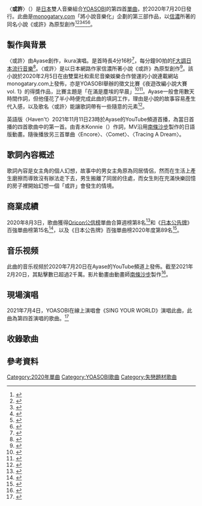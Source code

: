 {{noteTA
|G1=Music
}}
{{Infobox Song
| name       = 或許
| original_name = 「{{lang|ja|たぶん}}」
| type       = single
| artist     = [[YOASOBI|YOASOBI]]
| cover      = Tabuncoverart.png
| border     = Yes
| album      = [[THE_BOOK_(迷你專輯)|THE BOOK]]
| released   = {{start date|2020|7|20}}
| format     = [[數位音樂下載|數位下載]]
| recorded   = 
| genre      = [[J-POP|J-POP]]
| length     = {{duration|m=4|s=16}}
| label      = [[YOASOBI|YOASOBI]]
| writer     = [[Ayase|Ayase]]
| producer   = Ayase
| chronology = [[YOASOBI|YOASOBI]]
| prev_title = [[春紫菀_(YOASOBI歌曲)|春紫菀]]
| prev_year  = 2020
| next_title = [[群青_(YOASOBI歌曲)|群青]]
| next_year  = 2020
| misc = {{External music video|{{youtube|8iuLXODzL04|〈或許〉}}}}
}}
{{Infobox Song
| name       = Haven't
| original_name = 「{{lang|ja|たぶん}}」
| type       = single
| artist     = [[YOASOBI|YOASOBI]]
<!-- 注释: | cover      = Yoasobi-E-side.jpeg -->
| border     = Yes
| album      = [[E-SIDE|E-SIDE]]
| released   = {{start date|2021|11|11}}
| format     = [[數位音樂下載|數位下載]]
| recorded   = 
| genre      = [[J-POP|J-POP]]
| length     = 
| label      = [[YOASOBI|YOASOBI]]
| lyricist   = Konnie Aoki
| composer   = [[Ayase|Ayase]]
| producer   = Ayase
| chronology = [[YOASOBI|YOASOBI]]
| prev_title = [[群青_(歌曲)|Blue]]
| prev_year  = 2021
| next_title = [[安可_(YOASOBI歌曲)|Encore]]
| next_year  = 2021
| misc = {{External music video|{{youtube|pwHDdcVDi_I|〈Haven't〉}}}}
}}
〈'''或許'''〉（{{jpn|j=たぶん|rm=tabun|f=y}}）是[[日本|日本]]雙人音樂組合[[YOASOBI|YOASOBI]]的第四首[[單曲|單曲]]，於2020年7月20日發行。此曲是[[monogatary.com|monogatary.com]]「將小說音樂化」企劃的第三部作品，以[[信濃_(作家)|信濃]]所著的同名小說《或許》為原型創作<ref>{{Cite web|script-title=ja:YOASOBIの新曲「たぶん」“別れの朝”を描いたミドルテンポナンバー|url=https://www.fashion-press.net/news/62362|website=ファッションプレス|accessdate=2020-09-13|publisher=|archive-date=2020-09-15|archive-url=https://web.archive.org/web/20200915090131/https://www.fashion-press.net/news/62362|dead-url=no}}</ref><ref>{{Cite web|script-title=ja:YOASOBI、新曲「たぶん」配信スタート。楽曲の原作小説集が9/18に発売決定、新曲の原作募集も開始。7/22にTikTok LIVEも|url=https://skream.jp/news/2020/07/yoasobi_book.php|website=SkREAM|accessdate=2020-09-13|publisher=|archive-date=2020-09-28|archive-url=https://web.archive.org/web/20200928210039/https://skream.jp/news/2020/07/yoasobi_book.php|dead-url=no}}</ref><ref>{{Cite web|script-title=ja:YOASOBI、新曲「たぶん」を7/20配信リリース決定！本日ティザー映像も公開！7/18には初の冠番組として『オールナイトニッポン0(ZERO)』パーソナリティーを務めることも決定！番組内で新曲初OAも！|url=https://music.fanplus.co.jp/news/publicEntrySP.php?article_id=20200715559a3a89f|website=fanplusmusic|accessdate=2020-09-13|publisher=}}</ref><ref>{{Cite web|script-title=ja:YOASOBIの新曲「たぶん」配信リリース＆小説集が9月刊行|url=http://www.billboard-japan.com/d_news/detail/90248|website=Billboard JAPAN|accessdate=2020-09-13|publisher=|archive-date=2021-02-01|archive-url=https://web.archive.org/web/20210201204310/http://www.billboard-japan.com/d_news/detail/90248|dead-url=no}}</ref><ref>{{Cite web|script-title=ja:YOASOBI、新曲「たぶん」配信リリース＋初の冠番組として『ANN0』パーソナリティー担当|url=https://www.barks.jp/news/?id=1000185213|website=BARKS|accessdate=2020-09-13|publisher=|archive-date=2020-09-14|archive-url=https://web.archive.org/web/20200914183557/https://www.barks.jp/news/?id=1000185213|dead-url=no}}</ref><ref>{{Cite web|script-title=ja:YOASOBI、新曲「たぶん」MVプレミア公開|url=https://www.musicvoice.jp/news/202007200157231/|website=musicvoice|accessdate=2020-09-13|publisher=|archive-date=2020-11-28|archive-url=https://web.archive.org/web/20201128082631/https://www.musicvoice.jp/news/202007200157231/|dead-url=no}}</ref>。

== 製作與背景 ==
〈或許〉由Ayase創作，ikura演唱。是首時長4分16秒<ref name="youtube">{{Cite web|url=https://m.youtube.com/watch?v=8iuLXODzL04|script-title=ja:YOASOBI 第三章「たぶん / 或許」Official Music Video|access-date=2021-02-21}}</ref>，每分鐘90拍的[[F大調|F大調]][[日本流行音樂|日本流行音樂]]<ref>{{Cite web |url=https://musicstax.com/track/na/398dL22bDbKbAmiOnPaq7o |script-title=ja:Key and BPM of たぶん by YOASOBI |website=musicstax.com |language=en |accessdate=2021-02-21 |archive-date=2021-06-04 |archive-url=https://web.archive.org/web/20210604202427/https://musicstax.com/track/na/398dL22bDbKbAmiOnPaq7o |dead-url=no }}</ref>。〈或許〉是以日本網路作家信濃所著小說《或許》為原型創作<ref>{{Cite web|script-title=ja:YOASOBI、新曲「たぶん」MVプレミア公開　原作小説＆関連作品をまとめた書籍も刊行|url=https://realsound.jp/2020/07/post-588395.html|website=Real Sound|accessdate=2021-02-21|publisher=Real Sound|archive-date=2020-11-03|archive-url=https://web.archive.org/web/20201103224839/https://realsound.jp/2020/07/post-588395.html|dead-url=no}}</ref>。該小說於2020年2月5日在由雙葉社和索尼音樂娛樂合作營運的小說連載網站monogatary.com上發佈，亦是YOASOBI舉辦的徵文比賽《夜遊改編小說大賽vol. 1》的得獎作品，比賽主題是「在滿是塵埃的早晨」<ref name="kazbom">{{Cite web|url=https://m.youtube.com/watch?v=B9ImHuuF490|script-title=ja:YOASOBI小說轉音樂第三篇章〈たぶん〉！只用半小時就寫出來的歌，MV、歌詞、小說內容在講什麼？｜那些音樂背後的故事|date=2021-02-21|access-date=2021-02-21}}</ref><ref>{{Cite news|url=https://www.fashion-press.net/news/62362|script-title=ja:YOASOBI“別れの朝”を描いた新曲「たぶん」|date=2020-07-20|publisher=Fashion Press|access-date=2021-02-21|archive-date=2020-09-15|archive-url=https://web.archive.org/web/20200915090131/https://www.fashion-press.net/news/62362|dead-url=no}}</ref>。Ayase一般會用數天時間作詞，但他僅花了半小時便完成此曲的填詞工作，理由是小說的故事容易產生代入感，以及歌名〈或許〉能讓歌詞帶有一些隨意的元素{{R|kazbom}}<ref>{{Cite news|url=https://datazoo.jp/n/YOASOBIの素顔に迫る！「視聴者が今聞きたいこと」を直撃/18191562|script-title=ja:YOASOBIの素顔に迫る！「視聴者が今聞きたいこと」を直撃|date=2021-01-24|publisher=TV-DateZoo|access-date=2021-02-25}}</ref>。

英語版〈Haven't〉2021年11月11日23時於Ayase的YouTube頻道首播，為當日首播的四首歌曲中的第一首。由青木Konnie（{{lang-en|Konnie Aoki}}）作詞，MV沿用[[南條沙步|南條沙步]]製作的日語版動畫。隨後播放另三首單曲〈Encore〉、〈Comet〉、〈Tracing A Dream〉。
== 歌詞內容概述 ==
歌詞內容是女主角的個人幻想，故事中的男女主角原為同居情侶，然而在生活上產生磨擦而導致沒有辦法走下去，男生搬離了同居的住處，而女生則在充滿快樂回憶的房子裡開始幻想一個「或許」會發生的情境{{R|kazbom}}。 

== 商業成績 ==
2020年8月3日，歌曲獲得[[Oricon公信榜|Oricon公信榜]]單曲合算週榜第8名<ref>{{cite web|url=https://www.oricon.co.jp/rank/dis/w/2020-08-03/|script-title=ja:週間 デジタルシングル (単曲) ランキング 2020年08月03日付|date=August 3, 2020|publisher=Oricon|language=ja|archive-url=https://web.archive.org/web/20200729063828/https://www.oricon.co.jp/rank/dis/w/2020-08-03/|archive-date=July 29, 2020|access-date=January 22, 2021}}</ref>和《[[日本公告牌|日本公告牌]]》百強單曲榜第15名<ref name="single1billboard">{{cite web |script-title=ja:Hot 100 [2020/08/03 付け] |url=http://www.billboard-japan.com/charts/detail?a=hot100&year=2020&month=08&day=3 |website=[[Billboard_Japan|Billboard Japan]] |language=ja |access-date=2021-02-24 |archive-date=2020-07-29 |archive-url=https://web.archive.org/web/20200729161901/http://www.billboard-japan.com/charts/detail?a=hot100&year=2020&month=08&day=3 |dead-url=no }}</ref>，以及《日本公告牌》百強單曲榜2020年度第89名<ref>{{cite web|url=http://www.billboard-japan.com/charts/detail?a=hot100_year&year=2020|title=Billboard Japan Hot 100 Year-End 2020|publisher=Billboard Japan|language=ja|accessdate=December 30, 2020|archive-date=2021-01-20|archive-url=https://web.archive.org/web/20210120214738/http://www.billboard-japan.com/charts/detail?a=hot100_year&year=2020|dead-url=no}}</ref>。

== 音乐视频 ==
此曲的音乐视频於2020年7月20日在Ayase的YouTube頻道上發佈{{R|youtube}}。截至2021年2月20日，其點擊數已超過2千萬。影片動畫由動畫師[[南條沙步|南條沙步]]製作{{R|youtube}}<ref>{{Cite web|url=https://www.likejapan.com/entertainment/yoasobi-tabun/|title=YOASOBI新曲「たぶん」中文歌詞+原作小說大要|date=2020-07-20|publisher=Like Japan|access-date=2021-02-21|archive-date=2021-02-02|archive-url=https://web.archive.org/web/20210202100120/https://www.likejapan.com/entertainment/yoasobi-tabun/|dead-url=no}}</ref>。

== 現場演唱 ==
2021年7月4日，YOASOBI在線上演唱會《SING YOUR WORLD》演唱此曲，此曲為第四首演唱的歌曲。<ref name = singyourworld>{{youtube|TFzLU4DqT_M|〈SING YOUR WORLD〉}}</ref>

== 收錄歌曲 ==
{{tracklist
| headline = 數位下載
| total_length = 4:16
| title1 = {{lang|ja|たぶん}}
| writer1 = [[Ayase|Ayase]]
| arranger1 = Ayase
| length1 = 4:16
}}
{{tracklist
| headline = 數位下載
| total_length = 4:16
| title1 = Haven't (English Version)
| lyrics1 = Konnie Aoki
| arranger1 = Ayase
| length1 = 4:16
}}

== 參考資料 ==
{{RefList|2}}

{{YOASOBI}}

[[Category:2020年單曲|Category:2020年單曲]]
[[Category:YOASOBI歌曲|Category:YOASOBI歌曲]]
[[Category:失戀題材歌曲|Category:失戀題材歌曲]]